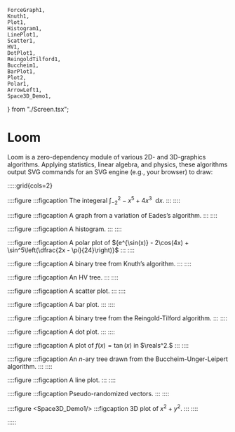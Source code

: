 	ForceGraph1,
	Knuth1,
	Plot1,
	Histogram1,
	LinePlot1,
	Scatter1,
	HV1,
	DotPlot1,
	ReingoldTilford1,
	Buccheim1,
	BarPlot1,
	Plot2,
	Polar1,
	ArrowLeft1,
	Space3D_Demo1,
} from "./Screen.tsx";

# Loom
Loom is a zero-dependency module of various 2D- and 3D-graphics algorithms. Applying statistics, linear algebra, and physics, these algorithms output SVG commands for an SVG engine (e.g., your browser) to draw:

:::::grid{cols=2}

::::figure
<Plot2/>
:::figcaption
The integeral $\int_{-2}^2 -x^5 + 4x^3 ~~ {\text{d}}x$.
:::
::::

::::figure
<ForceGraph1/>
:::figcaption
A graph from a variation of Eades’s algorithm.
:::
::::

::::figure
<Histogram1/>
:::figcaption
A histogram.
:::
::::


::::figure
<Polar1/>
:::figcaption
A polar plot of ${e^{\sin(x)} - 2\cos(4x) + \sin^5\left(\dfrac{2x - \pi}{24}\right)}$
:::
::::


::::figure
<Knuth1/>
:::figcaption
A binary tree from Knuth’s algorithm.
:::
::::

::::figure
<HV1/>
:::figcaption
An HV tree.
:::
::::

::::figure
<Scatter1/>
:::figcaption
A scatter plot.
:::
::::

::::figure
<BarPlot1/>
:::figcaption
A bar plot.
:::
::::

::::figure
<ReingoldTilford1/>
:::figcaption
A binary tree from the Reingold-Tilford algorithm.
:::
::::

::::figure
<DotPlot1/>
:::figcaption
A dot plot.
:::
::::

::::figure
<Plot1/>
:::figcaption
A plot of $f(x) = \tan(x)$ in $\reals^2.$
:::
::::

::::figure
<Buccheim1/>
:::figcaption
An $n$-ary tree drawn from the Buccheim-Unger-Leipert algorithm.
:::
::::


::::figure
<LinePlot1/>
:::figcaption
A line plot.
:::
::::

::::figure
<ArrowLeft1/>
:::figcaption
Pseudo-randomized vectors.
:::
::::


::::figure
<Space3D_Demo1/>
:::figcaption
3D plot of ${x^2 + y^2.}$
:::
::::

:::::